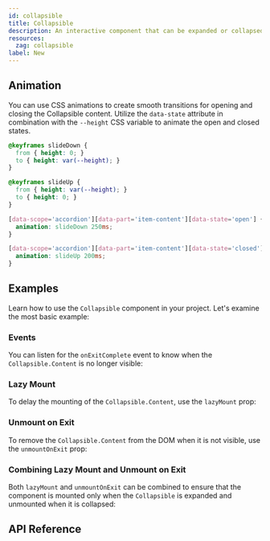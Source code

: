 ```yaml
---
id: collapsible
title: Collapsible
description: An interactive component that can be expanded or collapsed.
resources:
  zag: collapsible
label: New
---
```



<ComponentPreview />

## Animation

You can use CSS animations to create smooth transitions for opening and closing the Collapsible content. 
Utilize the `data-state` attribute in combination with the `--height` CSS variable to animate the open and closed states.

```css
@keyframes slideDown {
  from { height: 0; }
  to { height: var(--height); }
}

@keyframes slideUp {
  from { height: var(--height); }
  to { height: 0; }
}

[data-scope='accordion'][data-part='item-content'][data-state='open'] {
  animation: slideDown 250ms;
}

[data-scope='accordion'][data-part='item-content'][data-state='closed'] {
  animation: slideUp 200ms;
}
```

## Examples

Learn how to use the `Collapsible` component in your project. Let's examine
the most basic example:

<Story id="Basic" />

### Events

You can listen for the `onExitComplete` event to know when the `Collapsible.Content` is no longer visible:

<Story id="OnExitComplete" />

### Lazy Mount

To delay the mounting of the `Collapsible.Content`, use the `lazyMount` prop:

<Story id="LazyMount" />

### Unmount on Exit

To remove the `Collapsible.Content` from the DOM when it is not visible, use the
`unmountOnExit` prop:

<Story id="UnmountOnExit" />

### Combining Lazy Mount and Unmount on Exit

Both `lazyMount` and `unmountOnExit` can be combined to ensure that the component is
mounted only when the `Collapsible` is expanded and unmounted when it is collapsed:

<Story id="LazyMountAndUnmountOnExit" />

## API Reference

<ComponentTypes />
